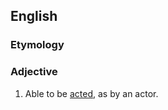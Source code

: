 ==English==

===Etymology===
{{suffix|en|act|able}}

===Adjective===
{{en-adj}}
# Able to be [[acted]], as by an actor.
#: {{rfquotek|lang=en|Tennyson}}